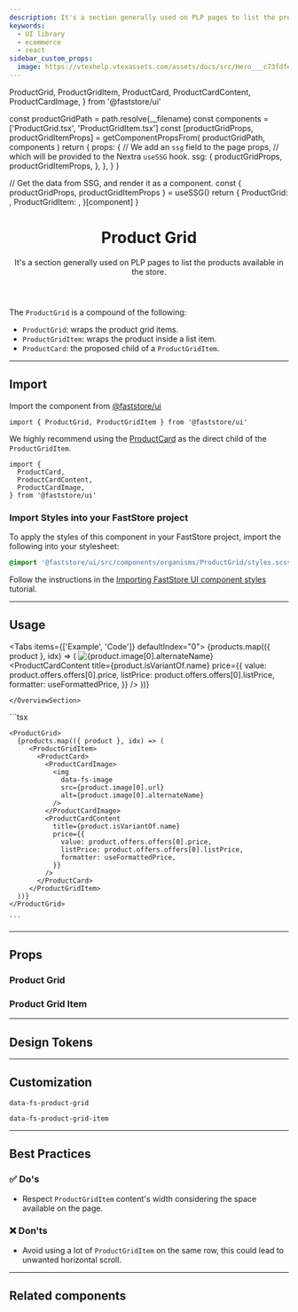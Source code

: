 ```yaml
---
description: It's a section generally used on PLP pages to list the products available in the store.
keywords:
  - UI library
  - ecommerce
  - react
sidebar_custom_props:
  image: https://vtexhelp.vtexassets.com/assets/docs/src/Hero___c73fdfe80ce87c2ccc4701c07e9d5398.png
---
```


  ProductGrid,
  ProductGridItem,
  ProductCard,
  ProductCardContent,
  ProductCardImage,
} from '@faststore/ui'



  const productGridPath = path.resolve(__filename)
  const components = ['ProductGrid.tsx', 'ProductGridItem.tsx']
  const [productGridProps, productGridItemProps] = getComponentPropsFrom(
    productGridPath,
    components
  )
  return {
    props: {
      // We add an `ssg` field to the page props,
      // which will be provided to the Nextra `useSSG` hook.
      ssg: {
        productGridProps,
        productGridItemProps,
      },
    },
  }
}

  // Get the data from SSG, and render it as a component.
  const { productGridProps, productGridItemProps } = useSSG()
  return {
    ProductGrid: <PropsSection propsList={productGridProps} />,
    ProductGridItem: <PropsSection propsList={productGridItemProps} />,
  }[component]
}

<header>

# Product Grid

It's a section generally used on PLP pages to list the products available in the store.

</header>

The `ProductGrid` is a compound of the following:

- `ProductGrid`: wraps the product grid items.
- `ProductGridItem`: wraps the product inside a list item.
- `ProductCard`: the proposed child of a `ProductGridItem`.

---

## Import

Import the component from [@faststore/ui](/../components)

```tsx
import { ProductGrid, ProductGridItem } from '@faststore/ui'
```

We highly recommend using the [ProductCard](/components/molecules/product-card) as the direct child of the `ProductGridItem`.

```tsx
import {
  ProductCard,
  ProductCardContent,
  ProductCardImage,
} from '@faststore/ui'
```

### Import Styles into your FastStore project

To apply the styles of this component in your FastStore project, import the following into your stylesheet:

```scss copy
@import '@faststore/ui/src/components/organisms/ProductGrid/styles.scss';
```

Follow the instructions in the [Importing FastStore UI component styles](/docs/customizing/importing-styles-to-faststore-ui-components) tutorial.

---

## Usage

<Tabs items={['Example', 'Code']} defaultIndex="0">
  <Tab>
    <OverviewSection>
      <ProductGrid>
        {products.map(({ product }, idx) => (
           <ProductGridItem>
             <ProductCard>
               <ProductCardImage>
                 <img
                   data-fs-image
                   src={product.image[0].url}
                   alt={product.image[0].alternateName}
                 />
               </ProductCardImage>
               <ProductCardContent
                 title={product.isVariantOf.name}
                 price={{
                   value: product.offers.offers[0].price,
                   listPrice: product.offers.offers[0].listPrice,
                   formatter: useFormattedPrice,
                 }}
               />
             </ProductCard>
           </ProductGridItem>
        ))}
       </ProductGrid>

    </OverviewSection>

  </Tab>
  <Tab>
    ```tsx

    <ProductGrid>
      {products.map(({ product }, idx) => (
         <ProductGridItem>
           <ProductCard>
             <ProductCardImage>
               <img
                 data-fs-image
                 src={product.image[0].url}
                 alt={product.image[0].alternateName}
               />
             </ProductCardImage>
             <ProductCardContent
               title={product.isVariantOf.name}
               price={{
                 value: product.offers.offers[0].price,
                 listPrice: product.offers.offers[0].listPrice,
                 formatter: useFormattedPrice,
               }}
             />
           </ProductCard>
         </ProductGridItem>
      ))}
    </ProductGrid>

    ```

  </Tab>
</Tabs>

---

## Props

### Product Grid

<ProductGridPropsSection component="ProductGrid" />

### Product Grid Item

<ProductGridPropsSection component="ProductGridItem" />

---

## Design Tokens

<TokenTable>
  <TokenRow token="--fs-product-grid-gap-mobile" value="var(--fs-grid-gap-0)" />
  <TokenRow
    token="--fs-product-grid-gap-tablet"
    value="var(--fs-product-grid-gap-mobile)"
  />
  <TokenRow
    token="--fs-product-grid-gap-desktop"
    value="var(--fs-grid-gap-2)"
  />
  <TokenDivider />
  <TokenRow token="--fs-product-grid-columns-mobile" value="2" />
  <TokenRow token="--fs-product-grid-columns-tablet" value="4" />
  <TokenRow
    token="--fs-product-grid-columns-desktop"
    value="var(--fs-product-grid-columns-tablet)"
  />
</TokenTable>

---

## Customization

`data-fs-product-grid`

`data-fs-product-grid-item`

---

## Best Practices

### ✅ Do's

- Respect <code>ProductGridItem</code> content's width considering the space available on the page.

### ❌ Don'ts

- Avoid using a lot of <code>ProductGridItem</code> on the same row, this could lead to unwanted horizontal scroll.

---

## Related components

<SectionList grid="row">
  <SectionItem
    title="Product Shelf"
    description=" Displays a list of products to be used as a section on the store."
    actionPath="/components/organisms/product-shelf"
    fullWidth
  >
    <ProductShelfUsage items={6} />
  </SectionItem>
</SectionList>
